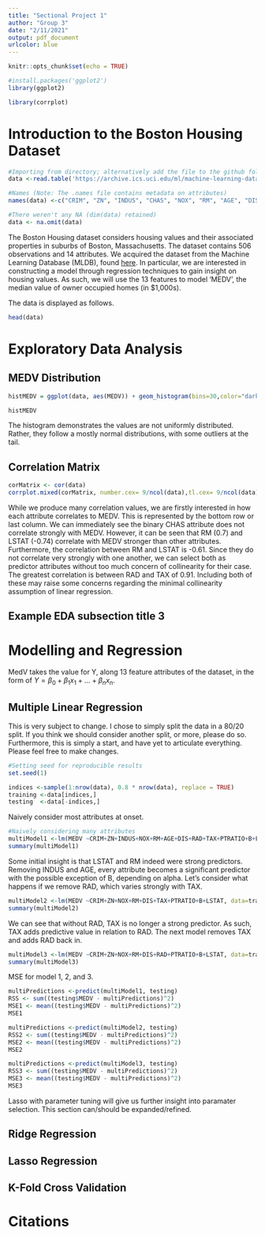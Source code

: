 ```yaml
---
title: "Sectional Project 1"
author: "Group 3"
date: "2/11/2021"
output: pdf_document
urlcolor: blue
---
```


```r
knitr::opts_chunk$set(echo = TRUE)

#install.packages('ggplot2')
library(ggplot2)

library(corrplot)

```

# Introduction to the Boston Housing Dataset


```r

#Importing from directory; alternatively add the file to the github folder and load.
data <-read.table('https://archive.ics.uci.edu/ml/machine-learning-databases/housing/housing.data')

#Names (Note: The .names file contains metadata on attributes)
names(data) <-c("CRIM", "ZN", "INDUS", "CHAS", "NOX", "RM", "AGE", "DIS","RAD","TAX","PTRATIO","B","LSTAT","MEDV")

#There weren't any NA (dim(data) retained)
data <- na.omit(data)

```


The Boston Housing dataset considers housing values and their associated properties in suburbs of Boston, Massachusetts. The dataset contains 506 observations and 14 attributes. We acquired the dataset from the Machine Learning Database (MLDB), found [here](https://archive.ics.uci.edu/ml/machine-learning-databases/housing/). In particular, we are interested in constructing a model through regression techniques to gain insight on housing values. As such, we will use the 13 features to model 'MEDV', the median value of owner occupied homes (in $1,000s). 

The data is displayed as follows.
```r
head(data)
```

# Exploratory Data Analysis


## MEDV Distribution

```r

histMEDV = ggplot(data, aes(MEDV)) + geom_histogram(bins=30,color="darkblue", fill="lightblue")+ ggtitle("Median Value Distribution") + theme(plot.title = element_text(hjust = 0.5, size = 17)) 

histMEDV
```

The histogram demonstrates the values are not uniformly distributed. Rather, they follow a mostly normal distributions, with some outliers at the tail.


## Correlation Matrix


```r

corMatrix <- cor(data)
corrplot.mixed(corMatrix, number.cex= 9/ncol(data),tl.cex= 9/ncol(data))


```

While we produce many correlation values, we are firstly interested in how each attribute correlates to MEDV. This is represented by the bottom row or last column. We can immediately see the binary CHAS attribute does not correlate strongly with MEDV. However, it can be seen that RM (0.7) and LSTAT (-0.74) correlate with MEDV stronger than other attributes. Furthermore, the correlation between RM and LSTAT is -0.61. Since they do not correlate very strongly with one another, we can select both as predictor attributes without too much concern of collinearity for their case. The greatest correlation is between RAD and TAX of 0.91. Including both of these may raise some concerns regarding the minimal collinearity assumption of linear regression.


## Example EDA subsection title 3


# Modelling and Regression

MedV takes the value for Y, along 13 feature attributes of the dataset, in the form of $Y = \beta_0+\beta_1x_1+...+\beta_nx_n$.


## Multiple Linear Regression


This is very subject to change. I chose to simply split the data in a 80/20 split. If you think we should consider another split, or more, please do so. Furthermore, this is simply a start, and have yet to articulate everything. Please feel free to make changes.
```r
#Setting seed for reproducible results
set.seed(1)

indices <-sample(1:nrow(data), 0.8 * nrow(data), replace = TRUE)
training <-data[indices,]
testing  <-data[-indices,]
```

Naively consider most attributes at onset.
```r
#Naively considering many attributes
multiModel1 <-lm(MEDV ~CRIM+ZN+INDUS+NOX+RM+AGE+DIS+RAD+TAX+PTRATIO+B+LSTAT, data=training)
summary(multiModel1)
```

Some initial insight is that LSTAT and RM indeed were strong predictors. Removing INDUS and AGE, every attribute becomes a significant predictor with the possible exception of B, depending on alpha. Let's consider what happens if we remove RAD, which varies strongly with TAX.

```r
multiModel2 <-lm(MEDV ~CRIM+ZN+NOX+RM+DIS+TAX+PTRATIO+B+LSTAT, data=training)
summary(multiModel2)
```

We can see that without RAD, TAX is no longer a strong predictor. As such, TAX adds predictive value in relation to RAD. The next model removes TAX and adds RAD back in.

```r
multiModel3 <-lm(MEDV ~CRIM+ZN+NOX+RM+DIS+RAD+PTRATIO+B+LSTAT, data=training)
summary(multiModel3)
```

MSE for model 1, 2, and 3.
```r
multiPredictions <-predict(multiModel1, testing)
RSS <- sum((testing$MEDV - multiPredictions)^2)
MSE1 <- mean((testing$MEDV - multiPredictions)^2)
MSE1

multiPredictions <-predict(multiModel2, testing)
RSS2 <- sum((testing$MEDV - multiPredictions)^2)
MSE2 <- mean((testing$MEDV - multiPredictions)^2)
MSE2

multiPredictions <-predict(multiModel3, testing)
RSS3 <- sum((testing$MEDV - multiPredictions)^2)
MSE3 <- mean((testing$MEDV - multiPredictions)^2)
MSE3

```

Lasso with parameter tuning will give us further insight into paramater selection. This section can/should be expanded/refined.


## Ridge Regression

## Lasso Regression

## K-Fold Cross Validation 

# Citations







